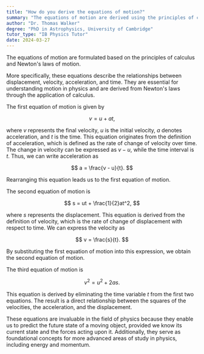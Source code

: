 ```yaml
---
title: "How do you derive the equations of motion?"
summary: "The equations of motion are derived using the principles of calculus and Newton's laws of motion."
author: "Dr. Thomas Walker"
degree: "PhD in Astrophysics, University of Cambridge"
tutor_type: "IB Physics Tutor"
date: 2024-03-27
---
```


The equations of motion are formulated based on the principles of calculus and Newton's laws of motion.

More specifically, these equations describe the relationships between displacement, velocity, acceleration, and time. They are essential for understanding motion in physics and are derived from Newton's laws through the application of calculus.

The first equation of motion is given by 

$$
v = u + at,
$$

where $v$ represents the final velocity, $u$ is the initial velocity, $a$ denotes acceleration, and $t$ is the time. This equation originates from the definition of acceleration, which is defined as the rate of change of velocity over time. The change in velocity can be expressed as $v - u$, while the time interval is $t$. Thus, we can write acceleration as 

$$
a = \frac{v - u}{t}.
$$ 

Rearranging this equation leads us to the first equation of motion.

The second equation of motion is 

$$
s = ut + \frac{1}{2}at^2,
$$ 

where $s$ represents the displacement. This equation is derived from the definition of velocity, which is the rate of change of displacement with respect to time. We can express the velocity as 

$$
v = \frac{s}{t}.
$$ 

By substituting the first equation of motion into this expression, we obtain the second equation of motion.

The third equation of motion is 

$$
v^2 = u^2 + 2as.
$$ 

This equation is derived by eliminating the time variable $t$ from the first two equations. The result is a direct relationship between the squares of the velocities, the acceleration, and the displacement.

These equations are invaluable in the field of physics because they enable us to predict the future state of a moving object, provided we know its current state and the forces acting upon it. Additionally, they serve as foundational concepts for more advanced areas of study in physics, including energy and momentum.
    